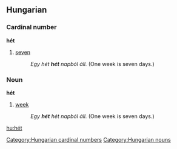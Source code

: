 ==Hungarian==
===Cardinal number===
'''hét'''
#[[seven]]
#: ''Egy hét '''hét''' napból áll.'' (One week is seven days.)
[[Category:Hungarian cardinal numbers]]

===Noun===
'''hét'''
#[[week]]
#: ''Egy '''hét''' hét napból áll.'' (One week is seven days.)
[[Category:Hungarian nouns]]

[[hu:hét]]